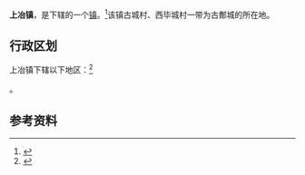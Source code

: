 {{中国乡级行政区
|景观照片文件名 = 
|景观照片描述 = 
|汉语拼音 = 
|其他语言 = 
|其他语言名称 = 
|旧称 = 
|地名出处 = 
|位置图文件名 = 
|位置图描述 = 
|自定义图片 = 
|建置时间 = 
|政府驻地 = 
|毗邻 = 
|总面积 = 
|总人口 = 
|总人口年份 = 
|户籍人口 = 
|户籍人口年份 = 
|常住人口 = 
|常住人口年份 = 
|人口密度 = 
|GDP = 
|GDP年份 = 
|邮政编码 = 
|电话区号 = 539
|官方网站 =
|网站名称 = 
|37/13/25/101/000}}

'''上冶镇'''，是{{PRC admin/fullname|37/13/25/101/000|3}}下辖的一个[[行政建制镇|镇]]。<ref>{{PRC admin/ref sgc|{{PRC admin/parent|37/13/25/101/000}}}}</ref>该镇古城村、西毕城村一带为古鄪城的所在地。

== 行政区划 ==

上冶镇下辖以下地区：<ref>{{PRC admin/ref sgc|37/13/25/101/000}}</ref>

{{PRC admin/children|37/13/25/101/000}}。

== 参考资料 ==

{{reflist}}

{{行政区划小作品}}
{{PRC admin/navcat|37/13/25/101/000}}